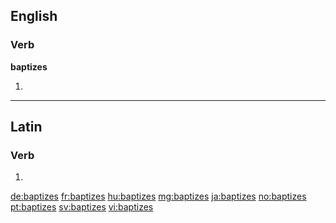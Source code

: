 ==English==

===Verb===
'''baptizes'''

# {{en-third-person singular of|baptize}}

----

==Latin==

===Verb===
{{la-verb-form|baptīzēs}}

# {{conjugation of|baptīzō||2|s|pres|act|sub|lang=la}}

[[de:baptizes]]
[[fr:baptizes]]
[[hu:baptizes]]
[[mg:baptizes]]
[[ja:baptizes]]
[[no:baptizes]]
[[pt:baptizes]]
[[sv:baptizes]]
[[vi:baptizes]]